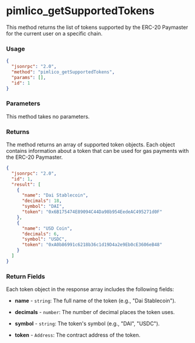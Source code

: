 # pimlico_getSupportedTokens

This method returns the list of tokens supported by the ERC-20 Paymaster for the current user on a specific chain.

### Usage

```json
{
  "jsonrpc": "2.0",
  "method": "pimlico_getSupportedTokens",
  "params": [],
  "id": 1
}
```

### Parameters

This method takes no parameters.

### Returns

The method returns an array of supported token objects. Each object contains information about a token that can be used for gas payments with the ERC-20 Paymaster.

```json
{
  "jsonrpc": "2.0",
  "id": 1,
  "result": [
    {
      "name": "Dai Stablecoin",
      "decimals": 18,
      "symbol": "DAI",
      "token": "0x6B175474E89094C44Da98b954EedeAC495271d0F"
    },
    {
      "name": "USD Coin",
      "decimals": 6,
      "symbol": "USDC",
      "token": "0xA0b86991c6218b36c1d19D4a2e9Eb0cE3606eB48"
    }
  ]
}
```

### Return Fields

Each token object in the response array includes the following fields:

- **name** - `string`: The full name of the token (e.g., "Dai Stablecoin").

- **decimals** - `number`: The number of decimal places the token uses.

- **symbol** - `string`: The token's symbol (e.g., "DAI", "USDC").

- **token** - `Address`: The contract address of the token.